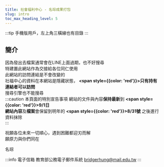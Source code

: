 ---
title: 社會福利中心 - 名琮成果打包
slug: intro
toc_max_heading_level: 5
---  



:::tip
手機版用戶，左上角三橫線也有目錄
:::

## 簡介
因為發出去檔案通常會在LINE上面過期，也不好搜尋  
特建置此網站作為交接給各位同仁使用  
此網站的訪問連結是不會改變的  
社福中心的資料在本網站是隱藏狀態， **<span style={{color: 'red'}}>只有持有連結者可以訪問</span>**  
搜尋引擎也不能搜尋  
:::caution 本頁面的特別宣告事項
網站的文件與內容**保持最新**到 **<span style={{color: 'red'}}>9/1</span>**日  
網站**內容**及**檔案**會保留到明年的 **<span style={{color: 'red'}}>8/31號</span>** 之後進行資料抹除  
:::

祝願各位未來一切順心，遇到困難都迎刃而解  
願原力與你們同在

名琮 


<DocCardList />

:::info 電子信箱 教育部公務電子郵件系統
bridgerhung@mail.edu.tw
:::
